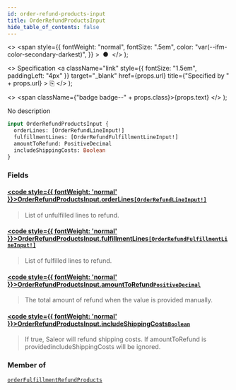 ```yaml
---
id: order-refund-products-input
title: OrderRefundProductsInput
hide_table_of_contents: false
---
```


  <>
    <span
      style={{
        fontWeight: "normal",
        fontSize: ".5em",
        color: "var(--ifm-color-secondary-darkest)",
      }}
    >
      &nbsp;●&nbsp;
    </span>
  </>
);

  <>
    Specification
    <a
      className="link"
      style={{ fontSize: "1.5em", paddingLeft: "4px" }}
      target="\_blank"
      href={props.url}
      title={"Specified by " + props.url}
    >
      ⎘
    </a>
  </>
);

  <>
    <span className={"badge badge--" + props.class}>{props.text}</span>
  </>
);

No description

```graphql
input OrderRefundProductsInput {
  orderLines: [OrderRefundLineInput!]
  fulfillmentLines: [OrderRefundFulfillmentLineInput!]
  amountToRefund: PositiveDecimal
  includeShippingCosts: Boolean
}
```

### Fields

#### [<code style={{ fontWeight: 'normal' }}>OrderRefundProductsInput.<b>orderLines</b></code>](#)<Bullet />[`[OrderRefundLineInput!]`](../../../api-reference/orders/inputs/order-refund-line-input) <Badge class="secondary" text="list"/> <Badge class="secondary" text="input"/>

> List of unfulfilled lines to refund.

#### [<code style={{ fontWeight: 'normal' }}>OrderRefundProductsInput.<b>fulfillmentLines</b></code>](#)<Bullet />[`[OrderRefundFulfillmentLineInput!]`](../../../api-reference/orders/inputs/order-refund-fulfillment-line-input) <Badge class="secondary" text="list"/> <Badge class="secondary" text="input"/>

> List of fulfilled lines to refund.

#### [<code style={{ fontWeight: 'normal' }}>OrderRefundProductsInput.<b>amountToRefund</b></code>](#)<Bullet />[`PositiveDecimal`](../../../api-reference/miscellaneous/scalars/positive-decimal) <Badge class="secondary" text="scalar"/>

> The total amount of refund when the value is provided manually.

#### [<code style={{ fontWeight: 'normal' }}>OrderRefundProductsInput.<b>includeShippingCosts</b></code>](#)<Bullet />[`Boolean`](../../../api-reference/miscellaneous/scalars/boolean) <Badge class="secondary" text="scalar"/>

> If true, Saleor will refund shipping costs. If amountToRefund is providedincludeShippingCosts will be ignored.

### Member of

[`orderFulfillmentRefundProducts`](../../../api-reference/orders/mutations/order-fulfillment-refund-products) <Badge class="secondary" text="mutation"/>
